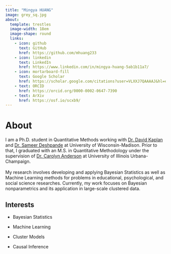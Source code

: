 ```yaml
---
title: "Mingya HUANG"
image: grey_sq.jpg
about: 
  template: trestles
  image-width: 18em
  image-shape: round
  links: 
    - icon: github
      text: GitHub
      href: https://github.com/mhuang233
    - icon: linkedin
      text: LinkedIn
      href: https://www.linkedin.com/in/mingya-huang-5ab1b11a7/
    - icon: mortarboard-fill
      text: Google Scholar
      href: https://scholar.google.com/citations?user=VLXXJ7QAAAAJ&hl=en&oi=ao
    - text: ORCID
      href: https://orcid.org/0000-0002-0647-7390
    - text: ArXiv
      href: https://osf.io/scxb9/
---
```


# About

I am a Ph.D. student in Quantitative Methods working with [Dr. David Kaplan](https://edpsych.education.wisc.edu/fac-staff/kaplan-david/) and [Dr. Sameer Deshpande](https://skdeshpande91.github.io/) at University of Wisconsin-Madison. Prior to that, I graduated with an M.S. in Quantitative Methodology under the supervision of [Dr. Carolyn Anderson](https://cja.education.illinois.edu/) at University of Illinois Urbana-Champaign.\
\
My research involves developing and applying Bayesian Statistics as well as Machine Learning methods for problems in educational, psychological, and social science researches. Currently, my work focuses on Bayesian nonparametrics and its application in large-scale clustered data.

## Interests

-   Bayesian Statistics

-   Machine Learning

-   Cluster Models

-   Causal Inference
